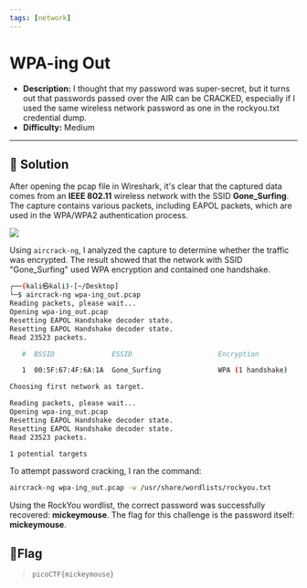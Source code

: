 ---
tags: [network]
---
# WPA-ing Out

- **Description:** I thought that my password was super-secret, but it turns out that passwords passed over the AIR can be CRACKED, especially if I used the same wireless network password as one in the rockyou.txt credential dump.
- **Difficulty:** Medium

---

## 🔎 Solution
After opening the pcap file in Wireshark, it's clear that the captured data comes from an **IEEE 802.11** wireless network with the SSID **Gone_Surfing**. The capture contains various packets, including EAPOL packets, which are used in the WPA/WPA2 authentication process.
<div style={{ width: '100%', margin: '0 auto' }}>
  <img src={require("./frame1.png").default} style={{ width: '100%', height: 'auto' }} />
</div>

Using `aircrack-ng`, I analyzed the capture to determine whether the traffic was encrypted. 
The result showed that the network with SSID "Gone_Surfing" used WPA encryption and contained one handshake.
```bash
┌──(kali㉿kali)-[~/Desktop]
└─$ aircrack-ng wpa-ing_out.pcap 
Reading packets, please wait...
Opening wpa-ing_out.pcap
Resetting EAPOL Handshake decoder state.
Resetting EAPOL Handshake decoder state.
Read 23523 packets.

   #  BSSID              ESSID                     Encryption

   1  00:5F:67:4F:6A:1A  Gone_Surfing              WPA (1 handshake)

Choosing first network as target.

Reading packets, please wait...
Opening wpa-ing_out.pcap
Resetting EAPOL Handshake decoder state.
Resetting EAPOL Handshake decoder state.
Read 23523 packets.

1 potential targets
```

To attempt password cracking, I ran the command:
```bash
aircrack-ng wpa-ing_out.pcap -w /usr/share/wordlists/rockyou.txt
```
Using the RockYou wordlist, the correct password was successfully recovered: **mickeymouse**.
The flag for this challenge is the password itself: **mickeymouse**.

## 🚩Flag
> `picoCTF{mickeymouse}`
